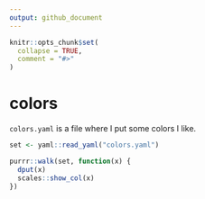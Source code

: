 ```yaml
---
output: github_document
---
```


<!-- README.md is generated from README.Rmd. Please edit that file -->

```r
knitr::opts_chunk$set(
  collapse = TRUE,
  comment = "#>"
)
```

# colors

`colors.yaml` is a file where I put some colors I like. 

```r
set <- yaml::read_yaml("colors.yaml")

purrr::walk(set, function(x) {
  dput(x)
  scales::show_col(x)  
})
```

